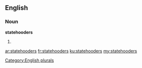==English==

===Noun===
'''statehooders'''

# {{plural of|[[statehooder]]}}

[[Category:English plurals]]

[[ar:statehooders]]
[[fr:statehooders]]
[[ku:statehooders]]
[[my:statehooders]]